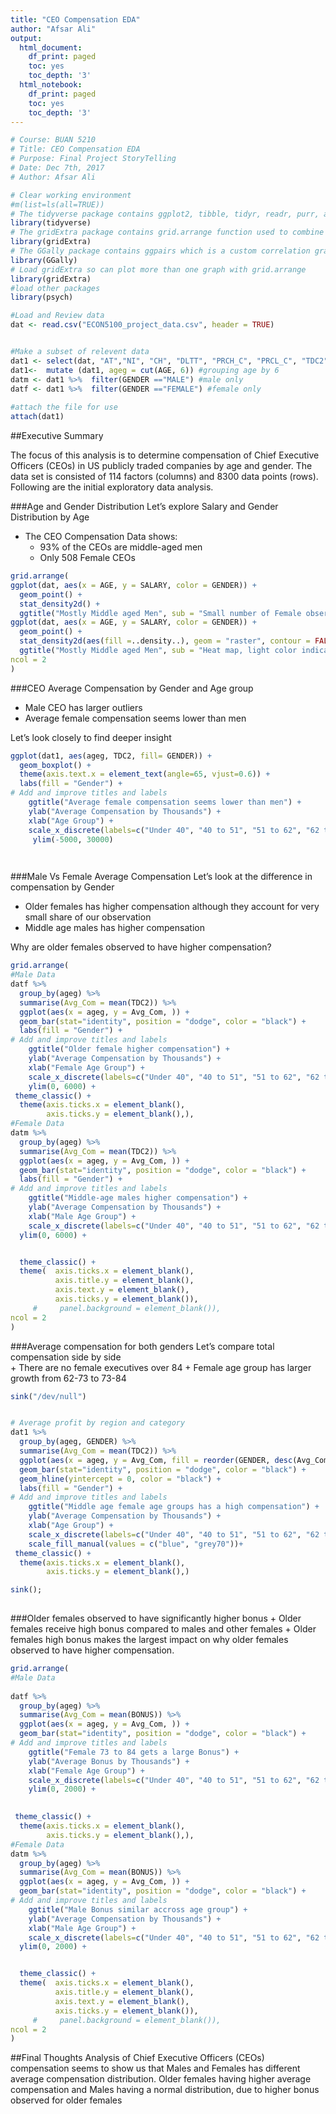 ```yaml
---
title: "CEO Compensation EDA"
author: "Afsar Ali"
output:
  html_document:
    df_print: paged
    toc: yes
    toc_depth: '3'
  html_notebook:
    df_print: paged
    toc: yes
    toc_depth: '3'
---
```


```r
# Course: BUAN 5210
# Title: CEO Compensation EDA 
# Purpose: Final Project StoryTelling
# Date: Dec 7th, 2017
# Author: Afsar Ali
```


```r
# Clear working environment
#m(list=ls(all=TRUE)) 
# The tidyverse package contains ggplot2, tibble, tidyr, readr, purr, and dplyr among others
library(tidyverse)
# The gridExtra package contains grid.arrange function used to combine plots
library(gridExtra)
# The GGally package contains ggpairs which is a custom correlation graph for ggplot2
library(GGally)
# Load gridExtra so can plot more than one graph with grid.arrange
library(gridExtra)
#load other packages
library(psych)

```


```r
#Load and Review data
dat <- read.csv("ECON5100_project_data.csv", header = TRUE)


#Make a subset of relevent data
dat1 <- select(dat, "AT","NI", "CH", "DLTT", "PRCH_C", "PRCL_C", "TDC2", "SALARY", "BONUS", "OTHCOMP", "AGE", "GENDER")
dat1<-  mutate (dat1, ageg = cut(AGE, 6)) #grouping age by 6
datm <- dat1 %>%  filter(GENDER =="MALE") #male only 
datf <- dat1 %>%  filter(GENDER =="FEMALE") #female only
                  
#attach the file for use
attach(dat1)
```

##Executive Summary

The focus of this analysis is to determine compensation of Chief Executive Officers (CEOs) in US publicly traded companies by age and gender. The data set is consisted of 114 factors (columns) and 8300 data points (rows). Following are the initial exploratory data analysis.


###Age and Gender Distribution
Let's explore Salary and Gender Distribution by Age  

+ The CEO Compensation Data shows: 
    - 93% of the CEOs are middle-aged men
    - Only 508 Female CEOs


```r
grid.arrange(
ggplot(dat, aes(x = AGE, y = SALARY, color = GENDER)) +
  geom_point() +
  stat_density2d() +
  ggtitle("Mostly Middle aged Men", sub = "Small number of Female observations"),
ggplot(dat, aes(x = AGE, y = SALARY, color = GENDER)) +
  geom_point() +
  stat_density2d(aes(fill =..density..), geom = "raster", contour = FALSE) +
  ggtitle("Mostly Middle aged Men", sub = "Heat map, light color indicates more observations"),
ncol = 2
)
```


###CEO Average Compensation by Gender and Age group  

+ Male CEO has larger outliers
+ Average female compensation seems lower than men  

Let's look closely to find deeper insight

```r

ggplot(dat1, aes(ageg, TDC2, fill= GENDER)) +
  geom_boxplot() + 
  theme(axis.text.x = element_text(angle=65, vjust=0.6)) + 
  labs(fill = "Gender") +
# Add and improve titles and labels
    ggtitle("Average female compensation seems lower than men") + 
    ylab("Average Compensation by Thousands") +
    xlab("Age Group") +
    scale_x_discrete(labels=c("Under 40", "40 to 51", "51 to 62", "62 to 73", "73 to 84", "84 +", "NA")) +
     ylim(-5000, 30000)

 
```


###Male Vs Female Average Compensation
Let's look at the difference in compensation by Gender   

+ Older females has higher compensation although they account for very small share of our observation 
+ Middle age males has higher compensation
    
Why are older females observed to have higher compensation?


```r
grid.arrange(
#Male Data
datf %>%
  group_by(ageg) %>%
  summarise(Avg_Com = mean(TDC2)) %>%
  ggplot(aes(x = ageg, y = Avg_Com, )) +
  geom_bar(stat="identity", position = "dodge", color = "black") +
  labs(fill = "Gender") +
# Add and improve titles and labels
    ggtitle("Older female higher compensation") + 
    ylab("Average Compensation by Thousands") +
    xlab("Female Age Group") +
    scale_x_discrete(labels=c("Under 40", "40 to 51", "51 to 62", "62 to 73", "73 to 84", "84 +", "NA")) +
    ylim(0, 6000) +
 theme_classic() + 
  theme(axis.ticks.x = element_blank(),
        axis.ticks.y = element_blank(),),
#Female Data
datm %>%
  group_by(ageg) %>%
  summarise(Avg_Com = mean(TDC2)) %>%
  ggplot(aes(x = ageg, y = Avg_Com, )) +
  geom_bar(stat="identity", position = "dodge", color = "black") +
  labs(fill = "Gender") +
# Add and improve titles and labels
    ggtitle("Middle-age males higher compensation") + 
    ylab("Average Compensation by Thousands") +
    xlab("Male Age Group") +
    scale_x_discrete(labels=c("Under 40", "40 to 51", "51 to 62", "62 to 73", "73 to 84", "84 +", "NA")) +
  ylim(0, 6000) +


  theme_classic() + 
  theme(  axis.ticks.x = element_blank(),
          axis.title.y = element_blank(),
          axis.text.y = element_blank(),
          axis.ticks.y = element_blank()),
     #     panel.background = element_blank()),
ncol = 2
)
```

###Average compensation for both genders
Let's compare total compensation side by side   
+ There are no female executives over 84
+ Female age group has larger growth from 62-73 to 73-84 


```r
sink("/dev/null")


# Average profit by region and category 
dat1 %>%
  group_by(ageg, GENDER) %>%
  summarise(Avg_Com = mean(TDC2)) %>%
  ggplot(aes(x = ageg, y = Avg_Com, fill = reorder(GENDER, desc(Avg_Com)))) +
  geom_bar(stat="identity", position = "dodge", color = "black") +
  geom_hline(yintercept = 0, color = "black") +
  labs(fill = "Gender") +
# Add and improve titles and labels
    ggtitle("Middle age female age groups has a high compensation") + 
    ylab("Average Compensation by Thousands") +
    xlab("Age Group") +
    scale_x_discrete(labels=c("Under 40", "40 to 51", "51 to 62", "62 to 73", "73 to 84", "84 +", "NA")) +
    scale_fill_manual(values = c("blue", "grey70"))+
 theme_classic() + 
  theme(axis.ticks.x = element_blank(),
        axis.ticks.y = element_blank(),)

sink(); 
  
```

###Older females observed to have significantly higher bonus 
+ Older females receive high bonus compared to males and other females
+ Older females high bonus makes the largest impact on why older females observed to have higher compensation. 



```r
grid.arrange(
#Male Data
  
datf %>%
  group_by(ageg) %>%
  summarise(Avg_Com = mean(BONUS)) %>%
  ggplot(aes(x = ageg, y = Avg_Com, )) +
  geom_bar(stat="identity", position = "dodge", color = "black") +
# Add and improve titles and labels
    ggtitle("Female 73 to 84 gets a large Bonus") + 
    ylab("Average Bonus by Thousands") +
    xlab("Female Age Group") +
    scale_x_discrete(labels=c("Under 40", "40 to 51", "51 to 62", "62 to 73", "73 to 84", "84 +", "NA")) +
    ylim(0, 2000) +
  

 theme_classic() + 
  theme(axis.ticks.x = element_blank(),
        axis.ticks.y = element_blank(),),
#Female Data
datm %>%
  group_by(ageg) %>%
  summarise(Avg_Com = mean(BONUS)) %>%
  ggplot(aes(x = ageg, y = Avg_Com, )) +
  geom_bar(stat="identity", position = "dodge", color = "black") +
# Add and improve titles and labels
    ggtitle("Male Bonus similar accross age group") + 
    ylab("Average Compensation by Thousands") +
    xlab("Male Age Group") +
    scale_x_discrete(labels=c("Under 40", "40 to 51", "51 to 62", "62 to 73", "73 to 84", "84 +", "NA")) +
  ylim(0, 2000) +


  theme_classic() + 
  theme(  axis.ticks.x = element_blank(),
          axis.title.y = element_blank(),
          axis.text.y = element_blank(),
          axis.ticks.y = element_blank()),
     #     panel.background = element_blank()),
ncol = 2
)
```

##Final Thoughts 
Analysis of Chief Executive Officers (CEOs) compensation seems to show us that Males and Females has different average compensation distribution. Older females having higher average compensation and Males having a normal distribution, due to higher bonus observed for older females
